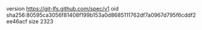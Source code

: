 version https://git-lfs.github.com/spec/v1
oid sha256:80595ca3056f81408f199b153a0d8685111762df7a0967d795f6cddf2ee46acf
size 2323
